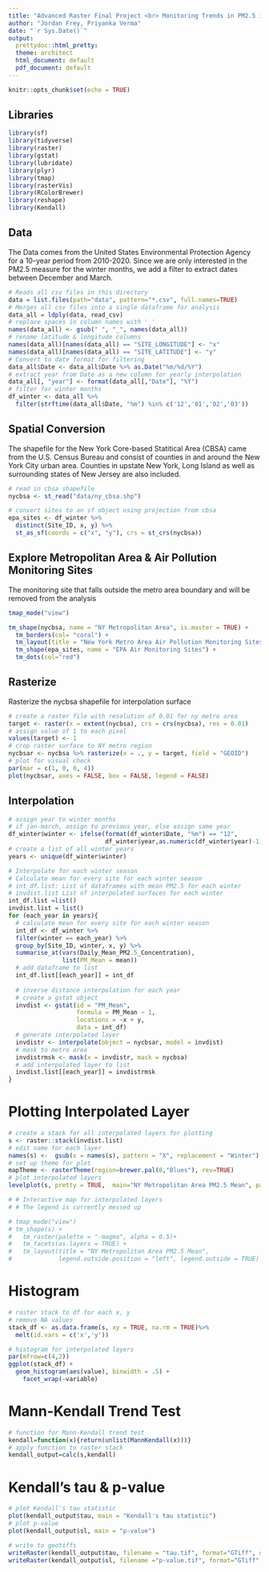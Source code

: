 ```yaml
---
title: "Advanced Raster Final Project <br> Monitoring Trends in PM2.5 in NYC"
author: "Jordan Frey, Priyanka Verma"
date: "`r Sys.Date()`"
output:
  prettydoc::html_pretty:
  theme: architect
  html_document: default
  pdf_document: default
---
```


```r
knitr::opts_chunk$set(echo = TRUE)
```

## Libraries
```r
library(sf)
library(tidyverse)
library(raster)
library(gstat)
library(lubridate)
library(plyr)
library(tmap)
library(rasterVis)
library(RColorBrewer)
library(reshape)
library(Kendall)
```

## Data
The Data comes from the United States Environmental Protection Agency for a 10-year period from 2010-2020. Since we are only interested in the PM2.5 measure for the winter months, we add a filter to extract dates between December and March. 

```r
# Reads all csv files in this directory
data = list.files(path="data", pattern="*.csv", full.names=TRUE)
# Merges all csv files into a single dataframe for analysis
data_all = ldply(data, read_csv)
# replace spaces in column names with '_'
names(data_all) <- gsub(" ", "_", names(data_all))
# rename latitude & longitude columns
names(data_all)[names(data_all) == "SITE_LONGITUDE"] <- "x"
names(data_all)[names(data_all) == "SITE_LATITUDE"] <- "y"
# Convert to date format for filtering
data_all$Date <- data_all$Date %>% as.Date("%m/%d/%Y")
# extract year from Date as a new column for yearly interpolation
data_all[, "year"] <- format(data_all[,"Date"], "%Y")
# filter for winter months
df_winter <- data_all %>% 
  filter(strftime(data_all$Date, "%m") %in% c('12','01','02','03'))
```

## Spatial Conversion
The shapefile for the New York Core-based Statitical Area (CBSA) came from the U.S. Census Bureau and consist of counties in and around the New York City urban area. Counties in upstate New York, Long Island as well as surrounding states of New Jersey are also included. 
```r
# read in cbsa shapefile
nycbsa <- st_read("data/ny_cbsa.shp")

# convert sites to an sf object using projection from cbsa
epa_sites <- df_winter %>% 
  distinct(Site_ID, x, y) %>% 
  st_as_sf(coords = c("x", "y"), crs = st_crs(nycbsa))
```

## Explore Metropolitan Area & Air Pollution Monitoring Sites
The monitoring site that falls outside the metro area boundary and will be removed from the analysis
```r
tmap_mode("view")

tm_shape(nycbsa, name = "NY Metropolitan Area", is.master = TRUE) + 
  tm_borders(col= "coral") +
  tm_layout(title = "New York Metro Area Air Pollution Monitoring Sites") +
  tm_shape(epa_sites, name = "EPA Air Monitoring Sites") +
  tm_dots(col="red")
```

## Rasterize
Rasterize the nycbsa shapefile for interpolation surface
```r
# create a raster file with resolution of 0.01 for ny metro area
target <- raster(x = extent(nycbsa), crs = crs(nycbsa), res = 0.01)
# assign value of 1 to each pixel
values(target) <- 1
# crop raster surface to NY metro region
nycbsar <- nycbsa %>% rasterize(x = ., y = target, field = "GEOID")
# plot for visual check
par(mar = c(1, 0, 0, 4))
plot(nycbsar, axes = FALSE, box = FALSE, legend = FALSE)
```

## Interpolation
```r
# assign year to winter months
# if jan-march, assign to previous year, else assign same year
df_winter$winter <- ifelse(format(df_winter$Date, "%m") == "12",
                           df_winter$year,as.numeric(df_winter$year)-1)
# create a list of all winter years
years <- unique(df_winter$winter)

# Interpolate for each winter season
# Calculate mean for every site for each winter season
# int_df.list: List of dataframes with mean PM2.5 for each winter
# invdist.list List of interpolated surfaces for each winter
int_df.list =list()
invdist.list = list()
for (each_year in years){
  # calculate mean for every site for each winter season
  int_df <- df_winter %>% 
  filter(winter == each_year) %>% 
  group_by(Site_ID, winter, x, y) %>%
  summarise_at(vars(Daily_Mean_PM2.5_Concentration),
               list(PM_Mean = mean))
  # add dataframe to list
  int_df.list[[each_year]] = int_df
  
  # inverse distance interpolation for each year
  # create a gstat object
  invdist <- gstat(id = "PM_Mean",
                   formula = PM_Mean ~ 1,
                   locations = ~x + y,
                   data = int_df)
  # generate interpolated layer
  invdistr <- interpolate(object = nycbsar, model = invdist)
  # mask to metro area
  invdistrmsk <- mask(x = invdistr, mask = nycbsa)
  # add interpolated layer to list
  invdist.list[[each_year]] = invdistrmsk
}
```

# Plotting Interpolated Layer 
```r
# create a stack for all interpolated layers for plotting
s <- raster::stack(invdist.list)
# edit name for each layer
names(s) <-  gsub(x = names(s), pattern = "X", replacement = "Winter")
# set up theme for plot
mapTheme <- rasterTheme(region=brewer.pal(8,"Blues"), rev=TRUE)
# plot interpolated layers
levelplot(s, pretty = TRUE,  main="NY Metropolitan Area PM2.5 Mean", par.settings=mapTheme)
```


```r
# # Interactive map for interpolated layers
# # The legend is currently messed up

# tmap_mode("view")
# tm_shape(s) +
#   tm_raster(palette = "-magma", alpha = 0.5)+
#   tm_facets(as.layers = TRUE) +
#   tm_layout(title = "NY Metropolitan Area PM2.5 Mean", 
#             legend.outside.position = "left", legend.outside = TRUE)
```

# Histogram
```r
# raster stack to df for each x, y
# remove NA values
stack_df <- as.data.frame(s, xy = TRUE, na.rm = TRUE)%>%
  melt(id.vars = c('x','y'))

# histogram for interpolated layers
par(mfrow=c(4,2))
ggplot(stack_df) +
  geom_histogram(aes(value), binwidth = .5) +
    facet_wrap(~variable)
```

# Mann-Kendall Trend Test
```r
# function for Mann-Kendall trend test
kendall=function(x){return(unlist(MannKendall(x)))}
# apply function to raster stack
kendall_output=calc(s,kendall)
```

# Kendall's tau & p-value 
```r
# plot Kendall's tau statistic
plot(kendall_output$tau, main = "Kendall's tau statistic")
# plot p-value
plot(kendall_output$sl, main = "p-value")

# write to geotiffs
writeRaster(kendall_output$tau, filename = "tau.tif", format="GTiff", overwrite=TRUE)
writeRaster(kendall_output$sl, filename ="p-value.tif", format="GTiff", overwrite=TRUE)
```

